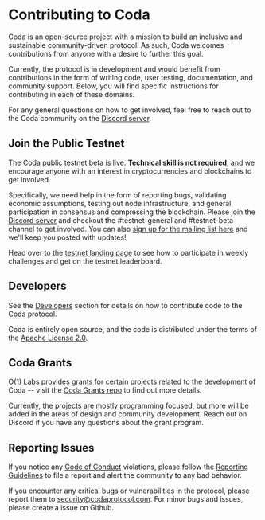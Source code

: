 
# Contributing to Coda

Coda is an open-source project with a mission to build an inclusive and sustainable community-driven protocol. As such, Coda welcomes contributions from anyone with a desire to further this goal.

Currently, the protocol is in development and would benefit from contributions in the form of writing code, user testing, documentation, and community support. Below, you will find specific instructions for contributing in each of these domains.

For any general questions on how to get involved, feel free to reach out to the Coda community on the [Discord server](https://bit.ly/CodaDiscord).

## Join the Public Testnet

The Coda public testnet beta is live. **Technical skill is not required**, and we encourage anyone with an interest in cryptocurrencies and blockchains to get involved. 

Specifically, we need help in the form of reporting bugs, validating economic assumptions, testing out node infrastructure, and general participation in consensus and compressing the blockchain. Please join the [Discord server](https://bit.ly/CodaDiscord) and checkout the #testnet-general and #testnet-beta channel to get involved. You can also [sign up for the mailing list here](http://bit.ly/TestnetForm) and we'll keep you posted with updates!

Head over to the [testnet landing page](/testnet.html) to see how to participate in weekly challenges and get on the testnet leaderboard.

## Developers

See the [Developers](../developers/) section for details on how to contribute code to the Coda protocol.

Coda is entirely open source, and the code is distributed under the terms of the [Apache License 2.0](https://github.com/CodaProtocol/coda/blob/master/LICENSE).

## Coda Grants

O(1) Labs provides grants for certain projects related to the development of Coda -- visit the [Coda Grants repo](https://github.com/CodaProtocol/coda-grants) to find out more details.

Currently, the projects are mostly programming focused, but more will be added in the areas of design and community development. Reach out on Discord if you have any questions about the grant program.

## Reporting Issues

If you notice any [Code of Conduct](../code-of-conduct) violations, please follow the [Reporting Guidelines](../reporting-guidelines) to file a report and alert the community to any bad behavior.

If you encounter any critical bugs or vulnerabilities in the protocol, please report them to security@codaprotocol.com. For minor bugs and issues, please create a issue on Github.
